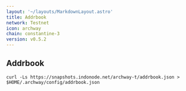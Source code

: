 ```yaml
---
layout: '~/layouts/MarkdownLayout.astro'
title: Addrbook
network: Testnet
icon: archway
chain: constantine-3
version: v0.5.2
---
```

## Addrbook

```
curl -Ls https://snapshots.indonode.net/archway-t/addrbook.json > $HOME/.archway/config/addrbook.json
```